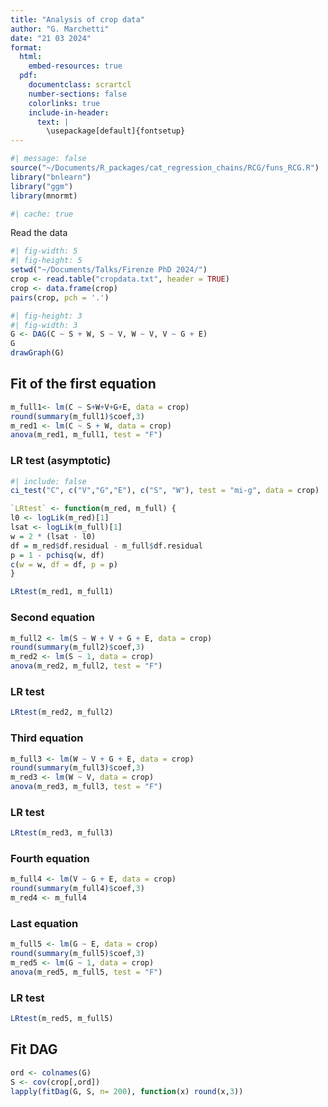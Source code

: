 ```yaml
---
title: "Analysis of crop data"
author: "G. Marchetti"
date: "21 03 2024"
format: 
  html:
    embed-resources: true
  pdf:
    documentclass: scrartcl
    number-sections: false
    colorlinks: true
    include-in-header: 
      text: | 
        \usepackage[default]{fontsetup} 
---
```


```{=tex}
\DeclareMathAlphabet{\mathcal}{OMS}{cmsy}{m}{n}
\setmathfont{NewCMMath-Regular.otf}
\newcommand{\ci}{\hspace{0.1em}\perp\hspace{-0.95em}\perp\, }
\renewcommand{\b}[1]{\boldsymbol{#1}}
```
```r
#| message: false
source("~/Documents/R_packages/cat_regression_chains/RCG/funs_RCG.R")
library("bnlearn") 
library("ggm")
library(mnormt)
```

```r
#| cache: true
```

Read the data

```r
#| fig-width: 5
#| fig-height: 5
setwd("~/Documents/Talks/Firenze PhD 2024/")
crop <- read.table("cropdata.txt", header = TRUE)
crop <- data.frame(crop)
pairs(crop, pch = '.')
```


```r
#| fig-height: 3
#| fig-width: 3
G <- DAG(C ~ S + W, S ~ V, W ~ V, V ~ G + E)
G
drawGraph(G)
```


## Fit of the first equation

```r
m_full1<- lm(C ~ S+W+V+G+E, data = crop)
round(summary(m_full1)$coef,3)
m_red1 <- lm(C ~ S + W, data = crop)
anova(m_red1, m_full1, test = "F")
```


### LR test (asymptotic)

```r
#| include: false
ci_test("C", c("V","G","E"), c("S", "W"), test = "mi-g", data = crop)
```

```r
`LRtest` <- function(m_red, m_full) {
l0 <- logLik(m_red)[1]
lsat <- logLik(m_full)[1]
w = 2 * (lsat - l0)
df = m_red$df.residual - m_full$df.residual
p = 1 - pchisq(w, df)
c(w = w, df = df, p = p)
}
```

```r
LRtest(m_red1, m_full1)
```
### Second equation

```r
m_full2 <- lm(S ~ W + V + G + E, data = crop)
round(summary(m_full2)$coef,3)
m_red2 <- lm(S ~ 1, data = crop)
anova(m_red2, m_full2, test = "F")
```

### LR test

```r
LRtest(m_red2, m_full2)
```

### Third equation

```r
m_full3 <- lm(W ~ V + G + E, data = crop)
round(summary(m_full3)$coef,3)
m_red3 <- lm(W ~ V, data = crop)
anova(m_red3, m_full3, test = "F")
```
### LR test

```r
LRtest(m_red3, m_full3)
```

### Fourth equation 

```r
m_full4 <- lm(V ~ G + E, data = crop)
round(summary(m_full4)$coef,3)
m_red4 <- m_full4
```

### Last equation 
```r
m_full5 <- lm(G ~ E, data = crop)
round(summary(m_full5)$coef,3)
m_red5 <- lm(G ~ 1, data = crop)
anova(m_red5, m_full5, test = "F")
```


### LR test

```r
LRtest(m_red5, m_full5)
```


## Fit DAG
```r
ord <- colnames(G)
S <- cov(crop[,ord])
lapply(fitDag(G, S, n= 200), function(x) round(x,3))
```
